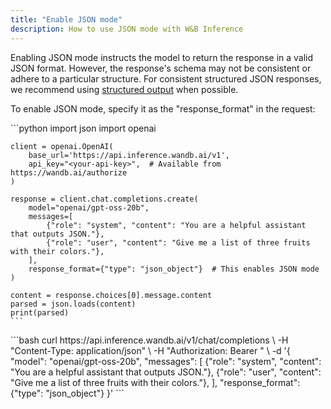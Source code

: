 ```yaml
---
title: "Enable JSON mode"
description: How to use JSON mode with W&B Inference
---
```


Enabling JSON mode instructs the model to return the response in a valid JSON format. However, the response's schema may not be consistent or adhere to a particular structure. For consistent structured JSON responses, we recommend using [structured output](/inference/response-settings/structured-output) when possible.

To enable JSON mode, specify it as the "response_format" in the request:

<Tabs>
  <Tab title="Python">
    ```python
    import json
    import openai

    client = openai.OpenAI(
        base_url='https://api.inference.wandb.ai/v1',
        api_key="<your-api-key>",  # Available from https://wandb.ai/authorize
    )

    response = client.chat.completions.create(
        model="openai/gpt-oss-20b",
        messages=[
            {"role": "system", "content": "You are a helpful assistant that outputs JSON."},
            {"role": "user", "content": "Give me a list of three fruits with their colors."},
        ],
        response_format={"type": "json_object"}  # This enables JSON mode
    )

    content = response.choices[0].message.content
    parsed = json.loads(content)
    print(parsed)
    ```
  </Tab>
  <Tab title="Bash">
    ```bash
    curl https://api.inference.wandb.ai/v1/chat/completions \
      -H "Content-Type: application/json" \
      -H "Authorization: Bearer <your-api-key>" \
      -d '{
        "model": "openai/gpt-oss-20b",
        "messages": [
            {"role": "system", "content": "You are a helpful assistant that outputs JSON."},
            {"role": "user", "content": "Give me a list of three fruits with their colors."},
        ],
        "response_format": {"type": "json_object"}
      }'
    ```
  </Tab>
</Tabs>
